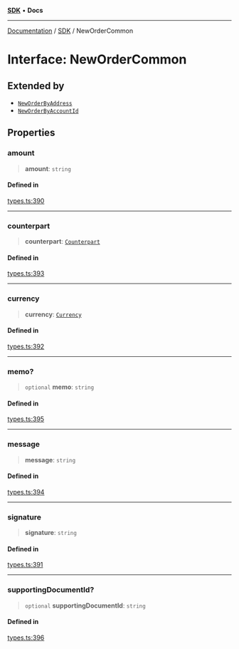 [**SDK**](../index.mdx) • **Docs**

***

[Documentation](../../index.mdx) / [SDK](../README.mdx) / NewOrderCommon

# Interface: NewOrderCommon

## Extended by

- [`NewOrderByAddress`](NewOrderByAddress.mdx)
- [`NewOrderByAccountId`](NewOrderByAccountId.mdx)

## Properties

### amount

> **amount**: `string`

#### Defined in

[types.ts:390](https://github.com/monerium/js-monorepo/blob/1f07b3662d18c631941e215c70068d205e95c304/packages/sdk/src/types.ts#L390)

***

### counterpart

> **counterpart**: [`Counterpart`](Counterpart.mdx)

#### Defined in

[types.ts:393](https://github.com/monerium/js-monorepo/blob/1f07b3662d18c631941e215c70068d205e95c304/packages/sdk/src/types.ts#L393)

***

### currency

> **currency**: [`Currency`](../enumerations/Currency.mdx)

#### Defined in

[types.ts:392](https://github.com/monerium/js-monorepo/blob/1f07b3662d18c631941e215c70068d205e95c304/packages/sdk/src/types.ts#L392)

***

### memo?

> `optional` **memo**: `string`

#### Defined in

[types.ts:395](https://github.com/monerium/js-monorepo/blob/1f07b3662d18c631941e215c70068d205e95c304/packages/sdk/src/types.ts#L395)

***

### message

> **message**: `string`

#### Defined in

[types.ts:394](https://github.com/monerium/js-monorepo/blob/1f07b3662d18c631941e215c70068d205e95c304/packages/sdk/src/types.ts#L394)

***

### signature

> **signature**: `string`

#### Defined in

[types.ts:391](https://github.com/monerium/js-monorepo/blob/1f07b3662d18c631941e215c70068d205e95c304/packages/sdk/src/types.ts#L391)

***

### supportingDocumentId?

> `optional` **supportingDocumentId**: `string`

#### Defined in

[types.ts:396](https://github.com/monerium/js-monorepo/blob/1f07b3662d18c631941e215c70068d205e95c304/packages/sdk/src/types.ts#L396)
